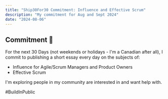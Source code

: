 ```yaml
---
title: "Ship30For30 Commitment: Influence and Effective Scrum"
description: "My commitment for Aug and Sept 2024"
date: "2024-08-06"
---
```


## Commitment 🔎

For the next 30 Days (not weekends or holidays - I'm a Canadian after all), I commit to publishing a short essay every day on the subjects of:

- Influence for Agile/Scrum Managers and Product Owners
- Effective Scrum

I'm exploring people in my community are interested in and want help with.

#BuildInPublic
